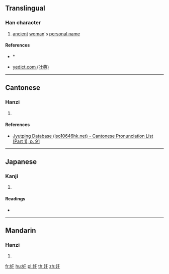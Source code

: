{{character info/new}}
==Translingual==

===Han character===
{{Han char|rn=38|rad=女|as=03|sn=6|four=42480|canj=VHJ|ids=⿰女千}}

# [[ancient]] [[woman]]'s [[personal name]]

====References====
* {{Han ref|kx=0255.030|dkj=06044|hdz=21026.020|uh=5977|ud=22903|bh=C9D1|bd=51665}}*
* [http://yedict.com/htm/59/5977.htm yedict.com (叶典)]

----

==Cantonese==

===Hanzi===
{{yue-hanzi|jyut=[[cin1]]|y=chin1}}

# {{defn|lang=yue|sort=女03}}

====References====
* [http://www.iso10646hk.net/jp/document/download.jsp Jyutping Database (iso10646hk.net) - Cantonese Pronunciation List (Part 1), p. 91]

----

==Japanese==

===Kanji===
{{ja-kanji|grade=|rs=女03}}

# {{defn|lang=ja|sort=女03}}

====Readings====
* {{ja-readings|on=[[せん]] (sen)|kun=}}

----

==Mandarin==

===Hanzi===
{{cmn-hanzi|pin=[[qiān]] ([[qian1]])|wg=ch'ien<sup>1</sup>}}

# {{defn|lang=cmn|sort=女03}}

[[fr:奷]]
[[hu:奷]]
[[pl:奷]]
[[th:奷]]
[[zh:奷]]